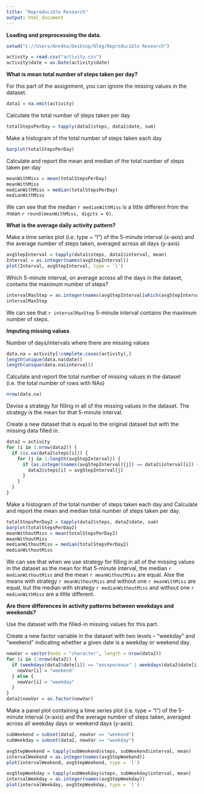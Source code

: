 ```yaml
---
title: "Reproducible Research"
output: html_document
---
```




**Loading and preprocessing the data.**

```r
setwd("C://Users/Ane4ka/Desktop/Oleg/Reproducible Research")
```
```r
activity = read.csv("activity.csv")
activity$date = as.Date(activity$date)
```

**What is mean total number of steps taken per day?**

For this part of the assignment, you can ignore the missing values in the dataset.

```r
data1 = na.omit(activity)
```

Calculate the total number of steps taken per day

```r
totalStepsPerDay = tapply(data1$steps, data1$date, sum)
```

Make a histogram of the total number of steps taken each day

```r
barplot(totalStepsPerDay)
```

Calculate and report the mean and median of the total number of steps taken per day

```r
meanWithMiss = mean(totalStepsPerDay)
meanWithMiss
medianWithMiss = median(totalStepsPerDay)
medianWithMiss
```

We can see that the median `r medianWithMiss` is a little different from the mean `r round(meanWithMiss, digits = 0)`.

**What is the average daily activity pattern?**

Make a time series plot (i.e. type = "l") of the 5-minute interval (x-axis) and the average number of steps taken, averaged across all days (y-axis)

```r
avgStepInterval = tapply(data1$steps, data1$interval, mean)
Interval = as.integer(names(avgStepInterval))
plot(Interval, avgStepInterval, type = 'l')
```

Which 5-minute interval, on average across all the days in the dataset, contains the maximum number of steps?

```r
intervalMaxStep = as.integer(names(avgStepInterval[which(avgStepInterval == max(avgStepInterval))]))
intervalMaxStep
```

We can see that `r intervalMaxStep` 5-minute interval contains the maximum number of steps.

**Imputing missing values**

Number of days/intervals where there are missing values

```r
data.na = activity[!complete.cases(activity),]
length(unique(data.na$date))
length(unique(data.na$interval))
```

Calculate and report the total number of missing values in the dataset (i.e. the total number of rows with NAs)

```r
nrow(data.na)
```

Devise a strategy for filling in all of the missing values in the dataset. The strategy is the mean for that 5-minute interval.

Create a new dataset that is equal to the original dataset but with the missing data filled in.

```r
data2 = activity
for (i in 1:nrow(data2)) {
  if (is.na(data2$steps[i])) {
    for (j in 1:length(avgStepInterval)) {
      if (as.integer(names(avgStepInterval)[j]) == data2$interval[i]) {
        data2$steps[i] = avgStepInterval[j]
      }
    }
  }
}
```

Make a histogram of the total number of steps taken each day and Calculate and report the mean and median total number of steps taken per day. 

```r
totalStepsPerDay2 = tapply(data2$steps, data2$date, sum)
barplot(totalStepsPerDay2)
meanWithoutMiss = mean(totalStepsPerDay2)
meanWithoutMiss
medianWithoutMiss = median(totalStepsPerDay2)
medianWithoutMiss
```

We can see that when we use strategy for filling in all of the missing values in the dataset as the mean for that 5-minute interval, the median `r medianWithoutMiss` and the mean `r meanWithoutMiss` are equal. Alse the means with strategy `r meanWithoutMiss` and without one `r meanWithMiss` are equal, but the median with strategy `r medianWithoutMiss` and without one `r medianWithMiss` are a little different.

**Are there differences in activity patterns between weekdays and weekends?**

Use the dataset with the filled-in missing values for this part.

Create a new factor variable in the dataset with two levels – “weekday” and “weekend” indicating whether a given date is a weekday or weekend day.

```r
newVar = vector(mode = "character", length = nrow(data2))
for (i in 1:nrow(data2)) {
  if (weekdays(data2$date[i]) == "воскресенье" | weekdays(data2$date[i]) == "суббота") {
    newVar[i] = "weekend"
  } else {
    newVar[i] = "weekday"
  }
}
data2$newVar = as.factor(newVar)
```


Make a panel plot containing a time series plot (i.e. type = "l") of the 5-minute interval (x-axis) and the average number of steps taken, averaged across all weekday days or weekend days (y-axis). 

```r
subWeekend = subset(data2, newVar == "weekend")
subWeekday = subset(data2, newVar == "weekday")

avgStepWeekend = tapply(subWeekend$steps, subWeekend$interval, mean)
intervalWeekend = as.integer(names(avgStepWeekend))
plot(intervalWeekend, avgStepWeekend, type = 'l')

avgStepWeekday = tapply(subWeekday$steps, subWeekday$interval, mean)
intervalWeekday = as.integer(names(avgStepWeekday))
plot(intervalWeekday, avgStepWeekday, type = 'l')
```


